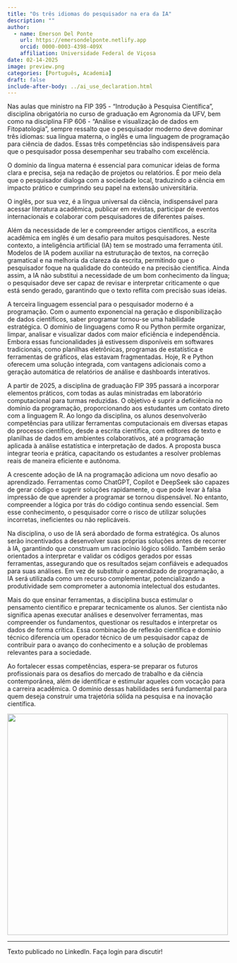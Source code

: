 ```yaml
---
title: "Os três idiomas do pesquisador na era da IA"
description: ""
author:
  - name: Emerson Del Ponte
    url: https://emersondelponte.netlify.app
    orcid: 0000-0003-4398-409X
    affiliation: Universidade Federal de Viçosa
date: 02-14-2025
image: preview.png
categories: [Português, Academia] 
draft: false 
include-after-body: ../ai_use_declaration.html
---
```


Nas aulas que ministro na FIP 395 - “Introdução à Pesquisa Científica”, disciplina obrigatória no curso de graduação em Agronomia da UFV, bem como na disciplina FIP 606 - “Análise e visualização de dados em Fitopatologia”, sempre ressalto que o pesquisador moderno deve dominar três idiomas: sua língua materna, o inglês e uma linguagem de programação para ciência de dados. Essas três competências são indispensáveis para que o pesquisador possa desempenhar seu trabalho com excelência.

O domínio da língua materna é essencial para comunicar ideias de forma clara e precisa, seja na redação de projetos ou relatórios. É por meio dela que o pesquisador dialoga com a sociedade local, traduzindo a ciência em impacto prático e cumprindo seu papel na extensão universitária.

O inglês, por sua vez, é a língua universal da ciência, indispensável para acessar literatura acadêmica, publicar em revistas, participar de eventos internacionais e colaborar com pesquisadores de diferentes países. 

Além da necessidade de ler e compreender artigos científicos, a escrita acadêmica em inglês é um desafio para muitos pesquisadores. Neste contexto, a inteligência artificial (IA) tem se mostrado uma ferramenta útil. Modelos de IA podem auxiliar na estruturação de textos, na correção gramatical e na melhoria da clareza da escrita, permitindo que o pesquisador foque na qualidade do conteúdo e na precisão científica. Ainda assim, a IA não substitui a necessidade de um bom conhecimento da língua; o pesquisador deve ser capaz de revisar e interpretar criticamente o que está sendo gerado, garantindo que o texto reflita com precisão suas ideias.

A terceira linguagem essencial para o pesquisador moderno é a programação. Com o aumento exponencial na geração e disponibilização de dados científicos, saber programar tornou-se uma habilidade estratégica. O domínio de linguagens como R ou Python permite organizar, limpar, analisar e visualizar dados com maior eficiência e independência. Embora essas funcionalidades já estivessem disponíveis em softwares tradicionais, como planilhas eletrônicas, programas de estatística e ferramentas de gráficos, elas estavam fragmentadas. Hoje, R e Python oferecem uma solução integrada, com vantagens adicionais como a geração automática de relatórios de análise e dashboards interativos.

A partir de 2025, a disciplina de graduação FIP 395 passará a incorporar elementos práticos, com todas as aulas ministradas em laboratório computacional para turmas reduzidas. O objetivo é suprir a deficiência no domínio da programação, proporcionando aos estudantes um contato direto com a linguagem R. Ao longo da disciplina, os alunos desenvolverão competências para utilizar ferramentas computacionais em diversas etapas do processo científico, desde a escrita científica, com editores de texto e planilhas de dados em ambientes colaborativos, até a programação aplicada à análise estatística e interpretação de dados. A proposta busca integrar teoria e prática, capacitando os estudantes a resolver problemas reais de maneira eficiente e autônoma.

A crescente adoção de IA na programação adiciona um novo desafio ao aprendizado. Ferramentas como ChatGPT, Copilot e DeepSeek são capazes de gerar código e sugerir soluções rapidamente, o que pode levar à falsa impressão de que aprender a programar se tornou dispensável. No entanto, compreender a lógica por trás do código continua sendo essencial. Sem esse conhecimento, o pesquisador corre o risco de utilizar soluções incorretas, ineficientes ou não replicáveis.

Na disciplina, o uso de IA será abordado de forma estratégica. Os alunos serão incentivados a desenvolver suas próprias soluções antes de recorrer à IA, garantindo que construam um raciocínio lógico sólido. Também serão orientados a interpretar e validar os códigos gerados por essas ferramentas, assegurando que os resultados sejam confiáveis e adequados para suas análises. Em vez de substituir o aprendizado de programação, a IA será utilizada como um recurso complementar, potencializando a produtividade sem comprometer a autonomia intelectual dos estudantes.

Mais do que ensinar ferramentas, a disciplina busca estimular o pensamento científico e preparar tecnicamente os alunos. Ser cientista não significa apenas executar análises e desenvolver ferramentas, mas compreender os fundamentos, questionar os resultados e interpretar os dados de forma crítica. Essa combinação de reflexão científica e domínio técnico diferencia um operador técnico de um pesquisador capaz de contribuir para o avanço do conhecimento e a solução de problemas relevantes para a sociedade.

Ao fortalecer essas competências, espera-se preparar os futuros profissionais para os desafios do mercado de trabalho e da ciência contemporânea, além de identificar e estimular aqueles com vocação para a carreira acadêmica. O domínio dessas habilidades será fundamental para quem deseja construir uma trajetória sólida na pesquisa e na inovação científica.

![](preview.png){fig-align="center" width="500"}

------------------------------------------------------------------------

Texto publicado no LinkedIn. Faça login para discutir!
